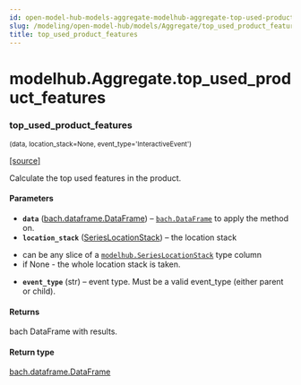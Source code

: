 ```yaml
---
id: open-model-hub-models-aggregate-modelhub-aggregate-top-used-product-features
slug: /modeling/open-model-hub/models/Aggregate/top_used_product_features/
title: top_used_product_features
---
```


# modelhub.Aggregate.top_used_product_features

<div className="method">

### <span className="name">top_used_product_features</span>

<small className="parameter-list">(<span className="parameter" id="data">data</span>, <span className="parameter" id="location_stack">location_stack=None</span>, <span className="parameter" id="event_type">event_type='InteractiveEvent'</span>)</small>


&#8203;<span className="view-source">[[source]](https://github.com/objectiv/objectiv-analytics/blob/main/modelhub/modelhub/aggregate.py)</span>

<div className="content">

Calculate the top used features in the product.


#### Parameters

* **`data`** ([bach.dataframe.DataFrame](/modeling/bach/api-reference/DataFrame/bach.DataFrame.mdx)) – [`bach.DataFrame`](/modeling/bach/api-reference/DataFrame/bach.DataFrame.mdx) to apply the method on.
* **`location_stack`** ([SeriesLocationStack](/modeling/open-model-hub/api-reference/SeriesLocationStack/modelhub.SeriesLocationStack.mdx)) – the location stack
- can be any slice of a [`modelhub.SeriesLocationStack`](/modeling/open-model-hub/api-reference/SeriesLocationStack/modelhub.SeriesLocationStack.mdx) type column
- if None - the whole location stack is taken.
* **`event_type`** (str) – event type. Must be a valid event_type (either parent or child).



#### Returns

bach DataFrame with results.



#### Return type

[bach.dataframe.DataFrame](/modeling/bach/api-reference/DataFrame/bach.DataFrame.mdx)



</div>


</div>
